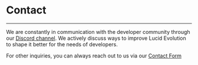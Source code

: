 # Contact
---

We are constantly in communication with the developer community through our [Discord channel]("https://discord.gg/s89P9gpEff"). We actively discuss ways to improve Lucid Evolution to shape it better for the needs of developers. 

For other inquiries, you can always reach out to us via our [Contact Form](https://docs.google.com/forms/d/e/1FAIpQLSckCpoU6Ckhsi713b7nYmMAtwqtTcUzsKSlJ-zpRb-6JA5JHw/viewform)
